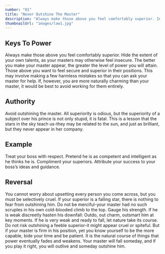 ```yaml
---
number: "01"
title: "Never Outshine The Master"
description: "Always make those above you feel comfortably superior. In your desire to please or impress them, do not go too far in displaying your talents or you might accomplish the opposite-inspire fear and insecurity. Make your masters appear more brilliant than they are and you will attain the heights of power. "
thumbnailUrl: "images/law1.jpg"
---
```


## Keys To Power

Always make those above you feel comfortably superior. Hide the extent of your own talents, as your masters may otherwise feel insecure. The better you make your master appear, the greater the level of power you will attain. Those above you want to feel secure and superior in their positions. This may involve making a few harmless mistakes so that you can ask your master for help. If, however, you are more naturally charming than your master, it would be best to avoid working for them entirely.

## Authority 

Avoid outshining the master. All superiority is odious, but the superiority of a subject over his prince is not only stupid, it is fatal. This is a lesson that the stars in the sky teach us-they may be related to the sun, and just as brilliant, but they never appear in her company. 

## Example 

Treat your boss with respect. Pretend he is as competent and intelligent as he thinks he is. Compliment your superiors. Attribute your success to your boss’s ideas and guidance.

## Reversal

You cannot worry about upsetting every person you come across, but you must be selectively cruel. If your superior is a falling star, there is nothing to fear from outshining him. Do not be merciful-your master had no such scruples in his own cold-blooded climb to the top. Gauge his strength. If he is weak discreetly hasten his downfall: Outdo, out charm, outsmart him at key moments. If he is very weak and ready to fall, let nature take its course. Do not risk outshining a feeble superior-it might appear cruel or spiteful. But if your master is firm in his position, yet you know yourself to be the more capable, bide your time and be patient. It is the natural course of things that power eventually fades and weakens. Your master will fall someday, and if you play it right, you will outlive and someday outshine him. 

